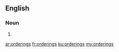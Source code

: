 ==English==

===Noun===
{{head|en|noun plural form}}

# {{plural of|ordering|lang=en}}

[[ar:orderings]]
[[fr:orderings]]
[[ku:orderings]]
[[my:orderings]]